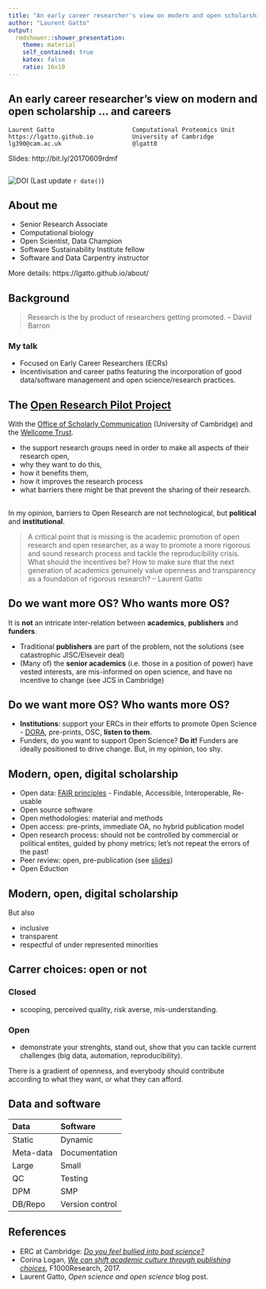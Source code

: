 ```yaml
---
title: "An early career researcher's view on modern and open scholarship... and careers"
author: "Laurent Gatto"
output:
  rmdshower::shower_presentation:
    theme: material
    self_contained: true
    katex: false
    ratio: 16x10
---
```


## An early career researcher's view on modern and open scholarship ... and careers 

```
Laurent Gatto                      Computational Proteomics Unit
https://lgatto.github.io           University of Cambridge
lg390@cam.ac.uk                    @lgatt0
```

Slides: http://bit.ly/20170609rdmf


```
```

![DOI](https://zenodo.org/badge/DOI/) (Last update `r date()`)


## About me 

* Senior Research Associate 
* Computational biology
* Open Scientist, Data Champion
* Software Sustainability Institute fellow
* Software and Data Carpentry instructor

More details: https://lgatto.github.io/about/


## Background

> Research is the by product of researchers getting promoted. -- David Barron

### My talk

- Focused on Early Career Researchers (ECRs)
- Incentivisation and career paths featuring the incorporation of good
  data/software management and open science/research practices.

## The [Open Research Pilot Project](http://osc.cam.ac.uk/open-research/open-research-pilot-project)

With the [Office of Scholarly Communication](http://osc.cam.ac.uk/)
(University of Cambridge) and the
[Wellcome Trust](https://wellcome.ac.uk/what-we-do/our-work/open-research).

- the support research groups need in order to make all aspects of
  their research open,
- why they want to do this,
- how it benefits them,
- how it improves the research process
- what barriers there might be that prevent the sharing of their
  research.

## 

In my opinion, barriers to Open Research are not technological, but
**political** and **institutional**.

> A critical point that is missing is the academic promotion of open
> research and open researcher, as a way to promote a more rigorous
> and sound research process and tackle the reproducibility
> crisis. What should the incentives be? How to make sure that the
> next generation of academics genuinely value openness and
> transparency as a foundation of rigorous research? -- Laurent Gatto


## Do we want more OS?  Who wants more OS?

It is **not** an intricate inter-relation between **academics**,
**publishers** and **funders**.

- Traditional **publishers** are part of the problem, not the
  solutions (see catastrophic JISC/Elseveir deal)
- (Many of) the **senior academics** (i.e. those in a position of
  power) have vested interests, are mis-informed on open science, and
  have no incentive to change (see JCS in Cambridge)
  
## Do we want more OS?  Who wants more OS?
  
- **Institutions**: support your ERCs in their efforts to promote Open
  Science - [DORA](http://www.ascb.org/dora/), pre-prints, OSC,
  **listen to them**.  
- Funders, do you want to support Open Science? **Do it!** Funders are
  ideally positioned to drive change. But, in my opinion, too shy.

## Modern, open, digital scholarship

- Open data: [FAIR principles](http://www.nature.com/articles/sdata201618) - Findable, Accessible, Interoperable, Re-usable
- Open source software
- Open methodologies: material and methods
- Open access: pre-prints, immediate OA, no hybrid publication model
- Open research process: should not be controlled by commercial or
  political entites, guided by phony metrics; let's not repeat the
  errors of the past!
- Peer review: open, pre-publication (see [slides](https://rawgit.com/lgatto/2017-03-30-OSC-peerreview/master/slides.html#))
- Open Eduction

## Modern, open, digital scholarship

But also 

- inclusive
- transparent
- respectful of under represented minorities

## Carrer choices: open or not 

### Closed
- scooping, perceived quality, risk averse, mis-understanding.

### Open
- demonstrate your strenghts, stand out, show that you can tackle
  current challenges (big data, automation, reproducibility).

There is a gradient of openness, and everybody should contribute
according to what they want, or what they can afford.

## Data and software

Data              Software
---------------   ---------------
Static            Dynamic
Meta-data         Documentation
Large             Small
QC                Testing
DPM               SMP
DB/Repo           Version control


<!-- It would be great if you could discuss the relationship between data -->
<!-- and software in your work, and any common issues (or differences) -->
<!-- between them. -->

## References

- ERC at Cambridge:
  [*Do you feel bullied into bad science?*](http://cambridge.eu.qualtrics.com/jfe/form/SV_6S9OXAydlFZz8cR)
- Corina Logan,
  *[We can shift academic culture through publishing choices](https://f1000research.com/articles/6-518/v1)*,
  F1000Research, 2017.
- Laurent Gatto, *Open science and open science* blog post.
